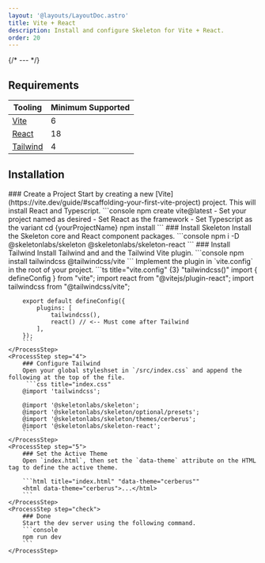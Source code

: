 ```yaml
---
layout: '@layouts/LayoutDoc.astro'
title: Vite + React
description: Install and configure Skeleton for Vite + React.
order: 20
---
```




{/* --- */}

## Requirements

| Tooling                              | Minimum Supported |
| ------------------------------------ | ----------------- |
| [Vite](https://vite.dev/)            | 6                 |
| [React](https://react.dev/)          | 18                |
| [Tailwind](https://tailwindcss.com/) | 4                 |

## Installation

<Process>
    <ProcessStep step="1">
        ### Create a Project
        Start by creating a new [Vite](https://vite.dev/guide/#scaffolding-your-first-vite-project) project. This will install React and Typescript.
        ```console
		npm create vite@latest
			- Set your project named as desired
			- Set React as the framework
			- Set Typescript as the variant
		cd {yourProjectName}
		npm install
        ```
    </ProcessStep>
    <ProcessStep step="2">
       ### Install Skeleton
        Install the Skeleton core and React component packages.
        ```console
        npm i -D @skeletonlabs/skeleton @skeletonlabs/skeleton-react
        ```
    </ProcessStep>
    <ProcessStep step="3">
        ### Install Tailwind
        Install Tailwind and and the Tailwind Vite plugin.
        ```console
        npm install tailwindcss @tailwindcss/vite
        ```
		Implement the plugin in `vite.config` in the root of your project.
		```ts title="vite.config" {3} "tailwindcss()"
		import { defineConfig } from "vite";
		import react from "@vitejs/plugin-react";
		import tailwindcss from "@tailwindcss/vite";

    	export default defineConfig({
    		plugins: [
    			tailwindcss(),
    			react() // <-- Must come after Tailwind
    		],
    	});
    	```
    </ProcessStep>
    <ProcessStep step="4">
        ### Configure Tailwind
       	Open your global styleshset in `/src/index.css` and append the following at the top of the file.
         ```css title="index.css"
        @import 'tailwindcss';

        @import '@skeletonlabs/skeleton';
        @import '@skeletonlabs/skeleton/optional/presets';
        @import '@skeletonlabs/skeleton/themes/cerberus';
        @import '@skeletonlabs/skeleton-react';
        ```
    </ProcessStep>
    <ProcessStep step="5">
        ### Set the Active Theme
        Open `index.html`, then set the `data-theme` attribute on the HTML tag to define the active theme.

        ```html title="index.html" "data-theme="cerberus""
        <html data-theme="cerberus">...</html>
        ```
    </ProcessStep>
    <ProcessStep step="check">
        ### Done
        Start the dev server using the following command.
    	```console
        npm run dev
        ```
    </ProcessStep>

</Process>
